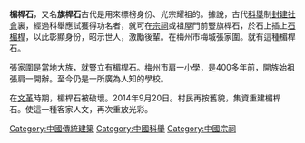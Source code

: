 {{mergefrom|石楣桿}}
'''楣桿石'''，又名'''旗桿石'''古代是用來標榜身份、光宗耀祖的。據說，古代[[科舉|科舉]]制[[封建社會|封建社會]]裏，經過科舉應試獲得功名者，就可在[[宗祠|宗祠]]或祖屋門前豎旗桿石，於石上插上[[石楣桿|石楣桿]]，以此彰顯身份，昭示世人，激勵後輩。在梅州市梅城張家圍。就有這種楣桿石。

張家圍是當地大族，就豎立有楣桿石。梅州市肩一小學，是400多年前，開族始祖張肩一開辦。至今仍是一所廣為人知的學校。

在[[文革|文革]]時期，楣桿石被破壞。2014年9月20日。村民再按舊貌，集資重建楣桿石。使這一種客家人文，再次重放光彩。 

[[Category:中國傳統建築|Category:中國傳統建築]]
[[Category:中國科舉|Category:中國科舉]]
[[Category:中國宗祠|Category:中國宗祠]]